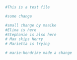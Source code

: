 
```r
#This is a test file

#some change

#small change by maaike
#Elina is here
#Stephanie is also here
# Max skips Henry
# Marietta is trying

# marie-hendrike made a change 
```


